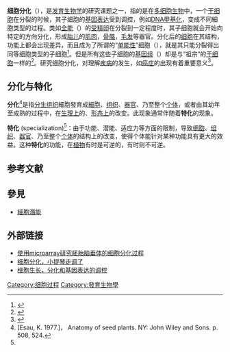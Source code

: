 {{expand|time=2017-05-16T05:51:33+00:00}}
{{confused|細胞分裂}}
'''细胞分化'''（{{lang-en|'''cellular differentiation'''}}），是[[发育生物学|发育生物学]]的研究课题之一，指的是在[[多细胞生物|多细胞生物]]中，一个[[干细胞|干细胞]]在分裂的时候，其子细胞的[[基因表达|基因表达]]受到调控，例如[[DNA甲基化|DNA甲基化]]，变成不同細胞类型的过程。类如[[全能性|全能]]（{{lang|en|totipotent}}）的[[受精卵|受精卵]]在分裂到一定程度时，其子细胞就会开始向特定的方向分化，形成[[胎儿|胎儿]]的[[肌肉|肌肉]]，[[骨骼|骨骼]]，[[毛发|毛发]]等器官。分化后的[[细胞|细胞]]在其结构，功能上都会出现差异，而且成为了所谓的“[[单能性|单能性]]”细胞（{{lang|en|unipotent}}），就是其只能分裂得出同等细胞类型的子细胞<ref name="definition">{{cite web | publisher=virtuallaboratory.net | title=Stem Cells & Differentiation | url=http://virtuallaboratory.net/Biofundamentals/lectureNotes/Topic5-3_StemCells.htm | accessdate=2007 | archive-date=2007-07-22 | archive-url=https://web.archive.org/web/20070722202606/http://www.virtuallaboratory.net/Biofundamentals/lectureNotes/Topic5-3_StemCells.htm | dead-url=no }}</ref>。但是所有这些子细胞的[[基因组|基因组]]（{{lang|en|Genome}}）却是与“祖宗”的[[干细胞|干细胞]]一样的<ref name="genom">{{cite web | publisher=hms.harvard.edu | title=The Giovanni Armenise-Harvard Foundation Fourth Annual Symposium Bretton Woods, New Hampshire June, 2000 | url=http://www.hms.harvard.edu/armenise/symposia/symp4_2000/symp4_2000_cell.html | accessdate=2007 | archive-date=2006-01-03 | archive-url=https://web.archive.org/web/20060103171037/http://www.hms.harvard.edu/armenise/symposia/symp4_2000/symp4_2000_cell.html | dead-url=no }}</ref>。研究细胞分化，对理解[[疾病|疾病]]的发生，如[[癌症|癌症]]的出现有着重要意义<ref name="Forschung">{{cite web | publisher=systemsbiology.org | title=Cellular Differentiation and Homeostasis | url=http://www.systemsbiology.org/cellular_differentiation_and_homeostasis | accessdate=2007 | deadurl=yes | archiveurl=https://web.archive.org/web/20100128183542/http://www.systemsbiology.org/cellular_differentiation_and_homeostasis | archivedate=2010-01-28 }}</ref>。

==分化与特化==
'''分化'''<ref name="Esau1">[Esau, K. 1977.]， Anatomy of seed plants. NY: John Wiley and Sons. p. 508, 524.</ref>是指[[分生组织|分生组织]]細胞發育成[[細胞|細胞]]、[[组织|组织]]、[[器官|器官]]、乃至整个[[生物|个体]]，或者由其幼年至成熟的过程中，在[[生理学|生理上]]的、[[形态学|形态上]]的改变。此现象通常伴随着'''特化'''的现象。

'''特化''' (specialization)<ref name="Esau1" />：由于功能、潜能、适应力等方面的限制，导致[[细胞|细胞]]、[[组织|组织]]、[[器官|器官]]、乃至整个[[生物|个体]]的结构上的改变，使得个体能针对某种功能具有更大的效益。这种'''特化'''的功能，在[[植物|植物]]有时是可逆的，有时则不可逆。

== 参考文献 ==
<div class="references-small">
<references />
</div>

==參見==
*[[細胞潛能|細胞潛能]]

== 外部链接 ==
* [http://physiolgenomics.physiology.org/cgi/content/abstract/00248.2005v1?etoc 使用microarray研究胚胎脑垂体的细胞分化过程]
* [http://www.sciencedirect.com/science?_ob=ArticleURL&_udi=B6VRT-4BDJHY9-8&_user=963894&_coverDate=01%2F06%2F2004&_rdoc=1&_fmt=&_orig=search&_sort=d&view=c&_acct=C000049504&_version=1&_urlVersion=0&_userid=963894&md5=ce62fab6d98df9e5e40579409142c179 细胞分化，小提琴走调了]{{Dead link|date=2019年12月 |bot=InternetArchiveBot |fix-attempted=yes }}
* [https://web.archive.org/web/20070630201604/http://www.niehs.nih.gov/emfrapid/html/Symposium1/3apndx2.html 细胞生长，分化和基因表达的调控]

{{Stem cells}}
{{起源自外胚層的人類細胞種類}}
{{起源自中胚层的人类细胞种类}}
{{起源自内胚层的人类细胞种类}}
{{Germ layer}}

[[Category:细胞过程|Category:细胞过程]]
[[Category:發育生物學|Category:發育生物學]]
